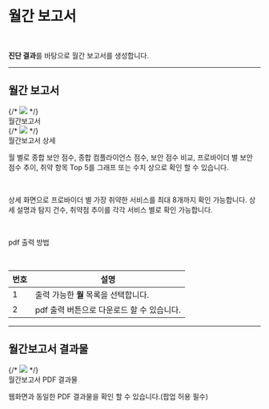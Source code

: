 # 월간 보고서

<br />

**진단 결과**를 바탕으로 월간 보고서를 생성합니다.

---

## 월간 보고서

<div>
  {/* <img
    src='/assets/images/monthly-report-web.png'
    style={{ border: '2px solid black' }}
  /> */}
  <figcaption>월간보고서</figcaption>
</div>

<div>
  {/* <img
    src='/assets/images/monthly-report-detail.png'
    style={{ border: '2px solid black' }}
  /> */}
  <figcaption>월간보고서 상세</figcaption>
</div>

월 별로 종합 보안 점수, 종합 컴플라이언스 점수, 보안 점수 비교, 프로바이더 별 보안 점수 추이, 취약 항목 Top 5를 그래프 또는 수치 상으로 확인 할 수 있습니다.

<br />

상세 화면으로 프로바이더 별 가장 취약한 서비스를 최대 8개까지 확인 가능합니다. 상세 설명과 탐지 건수, 취약점 추이를 각각 서비스 별로 확인 가능합니다.

<br />

pdf 출력 방법

<br />

| 번호 | 설명                                       |
| ---- | ------------------------------------------ |
| 1    | 출력 가능한 **월** 목록을 선택합니다.      |
| 2    | pdf 출력 버튼으로 다운로드 할 수 있습니다. |

---

## 월간보고서 결과물

<div>
  {/* <img
    src='/assets/images/monthly-report-pdf.png'
    style={{ border: '2px solid black' }}
  /> */}
  <figcaption>월간보고서 PDF 결과물</figcaption>
</div>

웹화면과 동일한 PDF 결과물을 확인 할 수 있습니다.(팝업 허용 필수)
